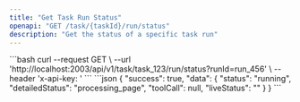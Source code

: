 ```yaml
---
title: "Get Task Run Status"
openapi: "GET /task/{taskId}/run/status"
description: "Get the status of a specific task run"
---
```


<RequestExample>
```bash
curl --request GET \
  --url 'http://localhost:2003/api/v1/task/task_123/run/status?runId=run_456' \
  --header 'x-api-key: <your-api-key>'
```
</RequestExample>

<ResponseExample>
```json
{
  "success": true,
  "data": {
    "status": "running",
    "detailedStatus": "processing_page",
    "toolCall": null,
    "liveStatus": "<live url>"
  }
}
```
</ResponseExample> 
